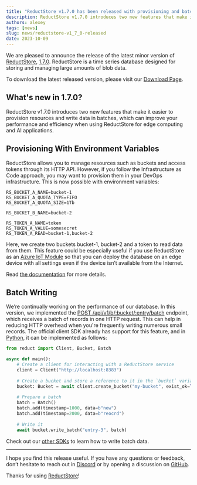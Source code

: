 ```yaml
---
title: "ReductStore v1.7.0 has been released with provisioning and batch writing"
description: ReductStore v1.7.0 introduces two new features that make it easier to provision resources and write data in batches, which can improve your performance and efficiency when using ReductStore for edge computing and AI applications.
authors: alexey
tags: [news]
slug: news/reductstore-v1_7_0-released
date: 2023-10-09
---
```


We are pleased to announce the release of the latest minor version of [ReductStore](https://www.reduct.store/), [1.7.0](https://github.com/reductstore/reductstore/releases/tag/v1.7.0). ReductStore is a time series database designed for storing and managing large amounts of blob data.

To download the latest released version, please visit our [Download Page](https://www.reduct.store/download).

## What's new in 1.7.0?

ReductStore v1.7.0 introduces two new features that make it easier to provision resources and write data in batches, which can improve your performance and efficiency when using ReductStore for edge computing and AI applications.


<!--truncate-->

## Provisioning With Environment Variables

ReductStore allows you to manage resources such as buckets and access tokens through its HTTP API. However, if you follow the Infrastructure as Code approach, you may want to provision them in your DevOps infrastructure. This is now possible with environment variables:

```
RS_BUCKET_A_NAME=bucket-1
RS_BUCKET_A_QUOTA_TYPE=FIFO
RS_BUCKET_A_QUOTA_SIZE=1Tb

RS_BUCKET_B_NAME=bucket-2

RS_TOKEN_A_NAME=token
RS_TOKEN_A_VALUE=somesecret
RS_TOKEN_A_READ=bucket-1,bucket-2
```

Here, we create two buckets bucket-1, bucket-2 and a token to read data from them. This feature could be especially useful if you use ReductStore as an [Azure IoT Module](https://azuremarketplace.microsoft.com/en-US/marketplace/apps/reductstorellc1689939980623.reductstore) so that you can deploy the database on an edge device with all settings even if the device isn’t available from the Internet.

Read [the documentation](/docs/configuration#provisioning) for more details.

## Batch Writing

We’re continually working on the performance of our database. In this version, we implemented the  [POST /api/v1/b/:bucket/:entry/batch](/docs/http-api/entry-api#write-batch-of-records) endpoint, which receives a batch of records in one HTTP request.  This can help in reducing HTTP overhead when you're frequently writing numerous small records. The official client SDK already has support for this feature, and in [Python](https://github.com/reductstore/reduct-py), it can be implemented as follows:

```python
from reduct import Client, Bucket, Batch

async def main():
    # Create a client for interacting with a ReductStore service
    client = Client("http://localhost:8383")
    
    # Create a bucket and store a reference to it in the `bucket` variable
    bucket: Bucket = await client.create_bucket("my-bucket", exist_ok=True)
    
    # Prepare a batch
    batch = Batch()
    batch.add(timestamp=1000, data=b"new")
    batch.add(timestamp=2000, data=b"reocrd")
    
    # Write it
    await bucket.write_batch("entry-3", batch)
```

Check out our [other SDKs](https://github.com/reductstore/reductstore#client-sdks) to learn how to write batch data.

---

I hope you find this release useful. If you have any questions or feedback, don’t hesitate to reach out in [Discord](https://discord.gg/8wPtPGJYsn) or by opening a discussion on [GitHub](https://github.com/reductstore/reductstore/discussions).

Thanks for using [ReductStore](https://www.reduct.store/)!